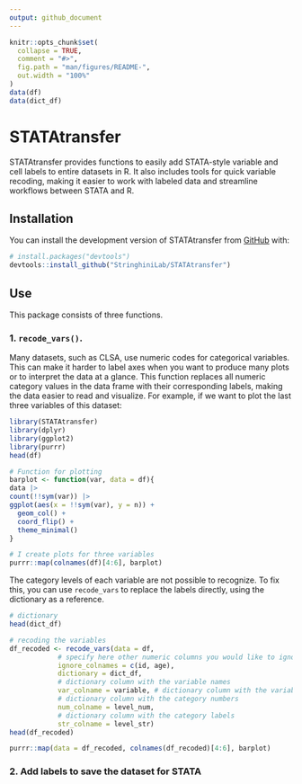 ```yaml
---
output: github_document
---
```


<!-- README.md is generated from README.Rmd. Please edit that file -->

```r
knitr::opts_chunk$set(
  collapse = TRUE,
  comment = "#>",
  fig.path = "man/figures/README-",
  out.width = "100%"
)
data(df)
data(dict_df)
```

# STATAtransfer

<!-- badges: start -->
<!-- badges: end -->

STATAtransfer provides functions to easily add STATA-style variable and cell labels to entire datasets in R. It also includes tools for quick variable recoding, making it easier to work with labeled data and streamline workflows between STATA and R.

## Installation

You can install the development version of STATAtransfer from [GitHub](https://github.com/) with:

``` r
# install.packages("devtools")
devtools::install_github("StringhiniLab/STATAtransfer")
```

## Use

This package consists of three functions. 

### 1. `recode_vars()`. 
Many datasets, such as CLSA, use numeric codes for categorical variables. This can make it harder to label axes when you want to produce many plots or to interpret the data at a glance. 
This function replaces all numeric category values in the data frame with their corresponding labels, making the data easier to read and visualize.
For example, if we want to plot the last three variables of this dataset:
```r
library(STATAtransfer)
library(dplyr)
library(ggplot2)
library(purrr)
head(df)
```
```r

# Function for plotting
barplot <- function(var, data = df){
data |> 
count(!!sym(var)) |> 
ggplot(aes(x = !!sym(var), y = n)) +
  geom_col() + 
  coord_flip() +
  theme_minimal()
}

# I create plots for three variables
purrr::map(colnames(df)[4:6], barplot)
```
The category levels of each variable are not possible to recognize. To fix this, you can use `recode_vars` to replace the labels directly, using the dictionary as a reference.

```r
# dictionary
head(dict_df)

# recoding the variables
df_recoded <- recode_vars(data = df,
            # specify here other numeric columns you would like to ignore
            ignore_colnames = c(id, age), 
            dictionary = dict_df,
            # dictionary column with the variable names
            var_colname = variable, # dictionary column with the variables
            # dictionary column with the category numbers
            num_colname = level_num,
            # dictionary column with the category labels
            str_colname = level_str)
head(df_recoded)
```
```r
purrr::map(data = df_recoded, colnames(df_recoded)[4:6], barplot)
```

### 2. Add labels to save the dataset for STATA


